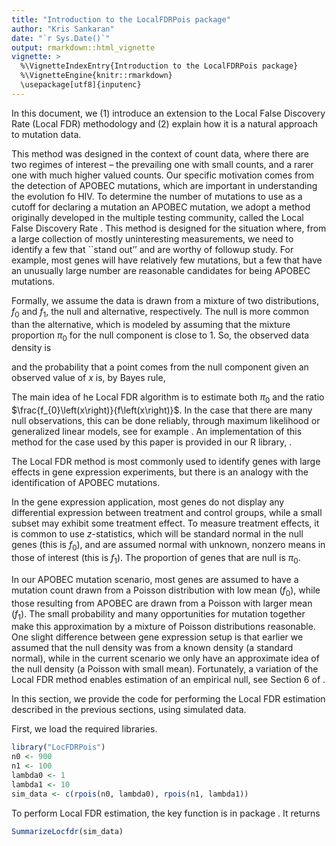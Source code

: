 ```yaml
---
title: "Introduction to the LocalFDRPois package"
author: "Kris Sankaran"
date: "`r Sys.Date()`"
output: rmarkdown::html_vignette
vignette: >
  %\VignetteIndexEntry{Introduction to the LocalFDRPois package}
  %\VignetteEngine{knitr::rmarkdown}
  \usepackage[utf8]{inputenc}
---
```



In this document, we (1) introduce an extension to the Local False Discovery
Rate (Local FDR) methodology and (2) explain how it is a natural approach to
mutation data.

\section*{Local FDR}

\subsection*{Approach}

This method was designed in the context of count data, where there are 
two regimes of interest -- the prevailing one with small counts, and a rarer
one with much higher valued counts. Our specific motivation comes from the
detection of APOBEC mutations, which are important in understanding the 
evolution fo HIV. To determine the number of mutations to use as a cutoff for
declaring a mutation an APOBEC mutation, we adopt a method originally developed
in the multiple testing community, called the Local False Discovery
Rate \cite{efron2002empirical}. This method is designed for the
situation where, from a large collection of mostly uninteresting
measurements, we need to identify a few that ``stand out'' and are
worthy of followup study. For example, most genes will have relatively
few mutations, but a few that have an unusually large number are
reasonable candidates for being APOBEC mutations.

Formally, we assume the data is drawn from a mixture of two
distributions, $f_{0}$ and $f_{1}$, the null and alternative,
respectively. The null is more common than the alternative, which is
modeled by assuming that the mixture proportion $\pi_{0}$ for the null
component is close to 1. So, the observed data density is

\begin{align}
f\left(x\right) = \pi_{0}f_{0}\left(x\right) + \left(1 -
  \pi_{0}\right) f_{1}\left(x\right),
\end{align}
and the probability that a point comes from the null component
given an observed value of $x$ is, by Bayes rule,
\begin{align}
fdr\left(x\right) = \Parg{\text{null} \mid X = x} &= \frac{\Parg{X=x \mid
    \text{null}}\Parg{\text{null}}}{\Parg{X = x}} \\
&= \frac{f_{0}\left(x\right)\pi_{0}}{f\left(x\right)}. \label{eq:bayes_null}
\end{align}

The main idea of he Local FDR algorithm is to estimate both $\pi_{0}$
and the ratio $\frac{f_{0}\left(x\right)}{f\left(x\right)}$. In the
case that there are many null observations, this can be done reliably,
through maximum likelihood or generalized linear models, see for
example \cite{efron2007size, efron2002empirical}. An implementation
of this method for the case used by this paper is provided in our R
library, \texttt{LocFDRPois}.

\section*{APOBEC Application}

\subsection*{Setup}

The Local FDR method is most commonly used to identify genes with
large effects in gene expression experiments, but there is an analogy
with the identification of APOBEC mutations.

In the gene expression application, most genes do not display any
differential expression between treatment and control groups, while a
small subset may exhibit some treatment effect. To measure treatment
effects, it is common to use $z$-statistics, which will be standard
normal in the null genes (this is $f_{0}$), and are assumed normal
with unknown, nonzero means in those of interest (this is
$f_{1}$). The proportion of genes that are null is $\pi_{0}$.

In our APOBEC mutation scenario, most genes are assumed to have a
mutation count drawn from a Poisson distribution with low mean
($f_{0}$), while those resulting from APOBEC are drawn from a Poisson
with larger mean ($f_{1}$). The small probability and many
opportunities for mutation together make this approximation by a
mixture of Poisson distributions reasonable. One slight difference
between gene expression setup is that earlier we assumed that the null
density was from a known density (a standard normal), while in the
current scenario we only have an approximate idea of the null density
(a Poisson with small mean). Fortunately, a variation of the Local FDR
method enables estimation of an empirical null, see Section 6 of
\cite{efron2002empirical}.

\subsection*{Implementation and Interpretation}

In this section, we provide the code for performing the Local FDR
estimation described in the previous sections, using simulated data.

First, we load the required libraries.

```r
library("LocFDRPois")
n0 <- 900
n1 <- 100
lambda0 <- 1
lambda1 <- 10
sim_data <- c(rpois(n0, lambda0), rpois(n1, lambda1))
```

To perform Local FDR estimation, the key function is
\texttt{SummarizeLocFDR()} in package \texttt{LocFDRPois}. It returns
\begin{itemize}
  \item \texttt{pi0}: The proportion of samples estimated from the
    the null component.
  \item \texttt{lambda0}: The estimated Poisson rate for the null 
    component samples.
  \item \texttt{locfdr\_res}: A table whose columns are
    \begin{itemize}
      \item data: A list of counts.
      \item Freq: The observed number of samples with this value for counts.
      \item $f_{0}$: The number of samples that would be expected to
        have this number of counts, if every gene was estimated
        from the estimated null regime.
      \item $f$: The number of samples that would be expected to
        have this number of counts, under the estimated mixture
        density.
      \item $fdr$: The probability that a sample with this many
        counts arose from the null component. These are the
        probabilities used to guide the choice of null / nonnull cutoff.
      \end{itemize}
    \item \texttt{locfdr\_fig}: A \texttt{ggplot} object representing
    the \texttt{locfdr\_res} table. The observed counts are plaed in a
    histogram, and the estimated number of counts  under $f_{1}$ and
    $f$ are overlaid pink and blue curves, respectively. The shade of
    the histogram bars represents the probability $fdr\left(x\right)$,
    with blue meaning more likely to be null and red meaning
    more likely to be alternative.
\end{itemize}

```r
SummarizeLocfdr(sim_data)
```
